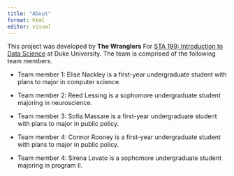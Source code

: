 ```yaml
---
title: "About"
format: html
editor: visual
---
```


This project was developed by **The Wranglers** For [STA 199: Introduction to Data Science](https://sta199-s23-2.github.io/) at Duke University. The team is comprised of the following team members.

-   Team member 1: Elise Nackley is a first-year undergraduate student with plans to major in computer science.

-   Team member 2: Reed Lessing is a sophomore undergraduate student majoring in neuroscience.

-   Team member 3: Sofia Massare is a first-year undergraduate student with plans to major in public policy.

-   Team member 4: Connor Rooney is a first-year undergraduate student with plans to major in public policy.

-   Team member 4: Sirena Lovato is a sophomore undergraduate student majoring in program II.
